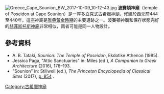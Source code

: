 [[File:Greece_Cape_Sounion_BW_2017-10-09_10-12-43.jpg|thumb]]
'''波賽頓神廟'''（temple of Poseidon at Cape Sounion）是一座多立克式[[古希臘神廟|古希臘神廟]]，修建於西元前444至440年。這座神廟是[[雅典黃金時期|雅典黃金時期]]的主要遺跡之一。波賽頓神廟和保存狀態完好的[[赫菲斯托斯神廟|赫菲斯托斯神廟]]非常相似，兩者可能是同一人物設計。
==參考資料==
*A. B. Tataki, ''Sounion: The Temple of Poseidon'', Ekdotike Athenon (1985).
*Jessica Paga, "Attic Sanctuaries" in: Miles (ed.), ''A Companion to Greek Architecture'' (2016), 178–193.
*"Sounion" in: Stillwell (ed.), ''The Princeton Encyclopedia of Classical Sites'' (2017), [https://books.google.ch/books?id=NpArDgAAQBAJ&pg=PA854  p. 854] {{Wayback|url=https://books.google.ch/books?id=NpArDgAAQBAJ&pg=PA854 |date=20190331053401 }}.

[[Category:古希臘神廟|Category:古希臘神廟]]